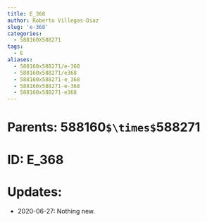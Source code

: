 ```yaml
---
title: E_368
author: Roberto Villegas-Diaz
slug: 'e-368'
categories:
  - 588160X588271
tags:
  - E
aliases:
  - 588160x588271/e-368
  - 588160x588271/e368
  - 588160x588271-e_368
  - 588160x588271-e-368
  - 588160x588271-e368
---
```


# **Parents**: 588160`$\times$`588271
# **ID**: E_368
# **Updates**: 
 - 2020-06-27: Nothing new.
